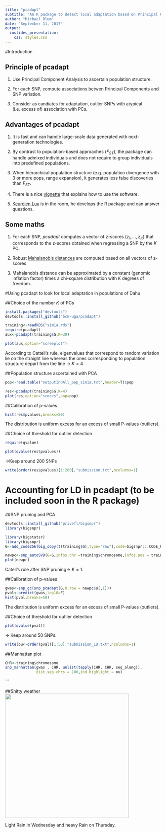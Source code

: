 ```yaml
---
title: "pcadapt"
subtitle: "An R package to detect local adaptation based on Principal Component Analysis"
author: "Michael Blum"
date: "September 11, 2017"
output:
  ioslides_presentation:
    css: styles.css
---
```

#Introduction

## Principle of pcadapt 

1. Use Principal Component Analysis to ascertain population structure.

2. For each SNP, compute associations betwen Principal Components and SNP variation.

3. Consider as candiates for adaptation, outlier SNPs with atypical (i.e. excess of) association with PCs.

## Advantages of pcadapt 

1. It is fast and can handle large-scale data generated with next-generation technologies.

2. By contrast to population-based approaches ($F_{ST}$), the package can handle admixed individuals and does not require to group individuals into predefined populations.

3. When hierarchical population structure (e.g. population divergence with 3 or more pops, range expansion), it generates less false discoveries than $F_{ST}$.

4. There is a nice [vignette](https://cran.r-project.org/web/packages/pcadapt/vignettes/pcadapt.html) that explains how to use the software.

5. [Keurcien Luu](https://github.com/keurcien) is in the room, he develops the R package and can answer questions.

## Some maths

1. For each SNP, *pcadapt* computes a vector of z-scores $(z_1,\dots,z_K)$ that corresponds to the z-scores obtained when regressing a SNP by the $K$ PC.

2. Robust [Mahalanobis distances](https://en.wikipedia.org/wiki/Mahalanobis_distance) are computed based on all vectors of z-scores.

3. Mahalanobis distance can be approximated by a constant (genomic inflation factor) times a chi-square distribution with $K$ degrees of freedom.

#Using pcadapt to look for local adaptation in populations of Dahu 


##Choice of the number $K$ of PCs


```r
install.packages("devtools")
devtools::install_github("bcm-uga/pcadapt")
```

```r
training<-readRDS("sim1a.rds")
require(pcadapt)
aux<-pcadapt(training$G,K=30)
```

```r
plot(aux,option="screeplot")
```

According to Cattell’s rule, eigenvalues that correspond to random variation lie on the straight line whereas the ones corresponding to population structure depart from the line -> $K=4$ 

##Population structure ascertained with PCA

```r
pop<-read.table("outputIndAll_pop_sim1a.txt",header=T)$pop
```

```r
res<-pcadapt(training$G,K=4)
plot(res,option="scores",pop=pop)
```

##Calibration of p-values 

```r
hist(res$pvalues,breaks=50)
```

The distribution is uniform excess for an excess of small P-values (outliers).

##Choice of threshold for outlier detection

```r
require(qvalue)
```

```r
plot(qvalue(res$pvalues))
```
->Keep around 200 SNPs

```r
write(order(res$pvalues)[1:200],"submission.txt",ncolumns=1)
```

# Accounting for LD in pcadapt (to be included soon in the R package)

##SNP pruning and PCA

```r
devtools::install_github("privefl/bigsnpr")
library(bigsnpr)
```

```r
library(bigstatsr)
library(bigsnpr)
G<-add_code256(big_copy(t(training$G),type="raw"),code=bigsnpr:::CODE_012)
```

```r
newpc<-snp_autoSVD(G=G,infos.chr =training$chromosome,infos.pos = training$position)
plot(newpc)
```

Catell's rule after SNP pruning->  $K=1$.



##Calibration of p-values 

```r
gwas<-snp_gc(snp_pcadapt(G,U.row = newpc$u[,1]))
pval<-predict(gwas,log10=F)
hist(pval,breaks=50)
```

The distribution is uniform excess for an excess of small P-values (outliers).

##Choice of threshold for outlier detection

```r
plot(qvalue(pval))
```
-> Keep around 50 SNPs.

```r
write(ou<-order(pval)[1:50],"submission_LD.txt",ncolumns=1)
```

##Manhattan plot
```r
CHR<-training$chromosome
snp_manhattan(gwas , CHR, unlist(tapply(CHR, CHR, seq_along)), 
              dist.sep.chrs = 100,ind.highlight = ou) 
```
```

##Shitty weather
<img src="Aussois.jpg" width="400"  />

Light Rain in Wednesday and heavy Rain on Thursday.

